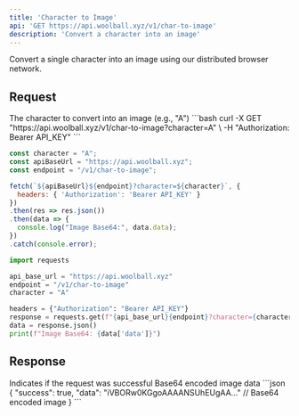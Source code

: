 ```yaml
---
title: 'Character to Image'
api: 'GET https://api.woolball.xyz/v1/char-to-image'
description: 'Convert a character into an image'
---
```


Convert a single character into an image using our distributed browser network.

## Request

<ParamField query="character" type="string" required>
  The character to convert into an image (e.g., "A")
</ParamField>

<RequestExample>
```bash
curl -X GET "https://api.woolball.xyz/v1/char-to-image?character=A" \
-H "Authorization: Bearer API_KEY"
```

```javascript
const character = "A";
const apiBaseUrl = "https://api.woolball.xyz";
const endpoint = "/v1/char-to-image";

fetch(`${apiBaseUrl}${endpoint}?character=${character}`, {
  headers: { 'Authorization': 'Bearer API_KEY' }
})
.then(res => res.json())
.then(data => {
  console.log("Image Base64:", data.data);
})
.catch(console.error);
```

```python
import requests

api_base_url = "https://api.woolball.xyz"
endpoint = "/v1/char-to-image"
character = "A"

headers = {"Authorization": "Bearer API_KEY"}
response = requests.get(f"{api_base_url}{endpoint}?character={character}", headers=headers)
data = response.json()
print(f"Image Base64: {data['data']}")
```
</RequestExample>

## Response

<ResponseField name="success" type="boolean">
  Indicates if the request was successful
</ResponseField>

<ResponseField name="data" type="string">
  Base64 encoded image data
</ResponseField>

<ResponseExample>
```json
{
  "success": true,
  "data": "iVBORw0KGgoAAAANSUhEUgAA..."  // Base64 encoded image
}
```
</ResponseExample>

